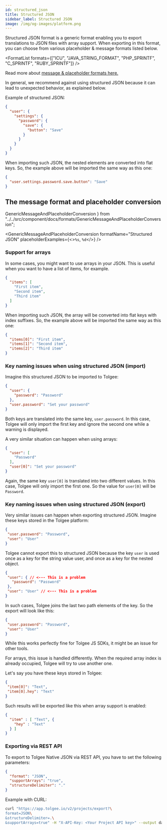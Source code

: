 ```yaml
---
id: structured_json
title: Structured JSON
sidebar_label: Structured JSON
image: /img/og-images/platform.png
---
```


Structured JSON format is a generic format enabling you to export translations to JSON files with array support.
When exporting in this format, you can choose from various placeholder & message formats listed below.


<FormatList formats={["ICU", "JAVA_STRING_FORMAT", "PHP_SPRINTF", "C_SPRINTF", "RUBY_SPRINTF"]} />

Read more about [message & placeholder formats here.](./message_placeholder_format.mdx)

In general, we recommend against using structured JSON because it can lead to unexpected behavior, as explained below.

Example of structured JSON:

```json title="en.json"
{
  "user": {
    "settings": {
      "password": {
        "save": {
          "button": "Save"
        }
      }
    }
  }
}
```

When importing such JSON, the nested elements are converted into flat keys. So, the example above will be imported the same way as this one:

```json title="en.json"
{
  "user.settings.password.save.button": "Save"
}
```

## The message format and placeholder conversion
  GenericMessageAndPlaceholderConversion
} from "../../src/component/docs/formats/GenericMessageAndPlaceholderConversion";

<GenericMessageAndPlaceholderConversion formatName="Structured JSON"
                                        placeholderExamples={<><code>%s</code>, <code>%d</code></>} />

### Support for arrays

In some cases, you might want to use arrays in your JSON. This is useful when you want to have a list of items, for example.

```json title="en.json"
{
  "items": [
    "First item",
    "Second item",
    "Third item"
  ]
}
```

When importing such JSON, the array will be converted into flat keys with index suffixes. So, the example above will be imported the same way as this one:

```json title="en.json"
{
  "items[0]": "First item",
  "items[1]": "Second item",
  "items[2]": "Third item"
}
```

### Key naming issues when using structured JSON (import)

Imagine this structured JSON to be imported to Tolgee:

```json title="en.json"
{
  "user": {
    "password": "Password"
  },
  "user.password": "Set your password"
}
```

Both keys are translated into the same key, `user.password`. In this case, Tolgee will only import the first key and
ignore the second one while a warning is displayed.


<ScreenshotWrapper src="/img/docs/platform/formats/json_import_conflict_warning.webp" alt="Import warning" />

A very similar situation can happen when using arrays:

```json title="en.json"
{
  "user": [
    "Password"
  ],
  "user[0]": "Set your password"
}
```

Again, the same key `user[0]` is translated into two different values. In this case, Tolgee will only import the first
one. So the value for `user[0]` will be `Password`.

### Key naming issues when using structured JSON (export)

Very similar issues can happen when exporting structured JSON. Imagine these keys stored in the Tolgee platform:

```json
{
 "user.password": "Password",
 "user": "User"
}
```

Tolgee cannot export this to structured JSON because the key `user` is used once as a key for the string value user, and once
as a key for the nested object.

```json title="INVALID JSON (key user is used twice)"
{
 "user": { // <--- This is a problem
   "password": "Password"
 },
 "user": "User" // <--- This is a problem
}
```

In such cases, Tolgee joins the last two path elements of the key. So the export will look like this:

```json title="en.json"
{
 "user.password": "Password",
 "user": "User"
}
```

While this works perfectly fine for Tolgee JS SDKs, it might be an issue for other tools.

For arrays, this issue is handled differently. When the required array index is already occupied, Tolgee will try to
use another one.

Let's say you have these keys stored in Tolgee:

```json
{
 "item[0]": "Text",
 "item[0].hey": "Text"
}
```

Such results will be exported like this when array support is enabled:
```json
{
  "item" : [ "Text", {
    "hey" : "Text"
  } ]
}
```

### Exporting via REST API
To export to Tolgee Native JSON via REST API, you have to set the following parameters:
```json
{
  "format": "JSON",
  "supportArrays": "true",
  "structureDelimiter": "."
}
```

Example with CURL:
```bash
curl "https://app.tolgee.io/v2/projects/export?\
format=JSON\
&structureDelimiter=.\
&supportArrays=true" -H "X-API-Key: <Your Project API key>" --output data.zip
```


<Importing />
